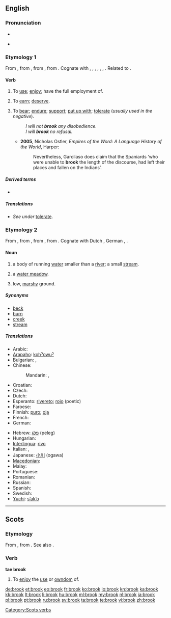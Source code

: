 {{also|Brook}}
==English==
{{wikipedia|dab=brook}}

===Pronunciation===
* {{IPA|/brʊk/}}
* {{audio|en-us-brook.ogg|Audio (US)}}
*: {{rhymes|ʊk}}

===Etymology 1===
From {{etyl|enm}} {{term|brouken||to use, enjoy|lang=enm}}, from {{etyl|ang}} {{term|brucan|brūcan|to enjoy, brook, use, possess, partake of, spend|lang=ang}}, from {{proto|Germanic|brūkanan|to enjoy, use|lang=en}}, from {{proto|Indo-European|bʰrūg-|to enjoy|lang=en}}. Cognate with {{etyl|sco|-}} {{term|brook|lang=sco}}, {{term|brouk||to use, enjoy|lang=sco}}, {{etyl|fy|-}} {{term|brûke||to use|lang=fy}}, {{etyl|nl|-}} {{term|bruiken||to use|lang=nl}}, {{etyl|de|-}} {{term|brauchen||to need, require, use|lang=de}}, {{etyl|da|-}} {{term|bruge||to use|lang=da}}, {{etyl|la|-}} {{term|fruor||enjoy|lang=la}}. Related to {{l|en|fruit}}.

====Verb====
{{en-verb}}

# {{transitive|obsolete|except in Scots}} To [[use]]; [[enjoy]]; have the full employment of.
# {{transitive|obsolete}} To [[earn]]; [[deserve]].
# {{transitive}} To [[bear]]; [[endure]]; [[support]]; [[put up with]]; [[tolerate]] (''usually used in the negative'').
#: ''I will not '''brook''' any disobedience.''
#: ''I will '''brook''' no refusal.''
#* '''2005''', Nicholas Ostler, ''Empires of the Word: A Language History of the World'', Harper:
#*: Nevertheless, Garcilaso does claim that the Spaniards ‘who were unable to '''brook''' the length of the discourse, had left their places and fallen on the Indians’.


=====Derived terms=====
* {{l|en|abrook}}

=====Translations=====
* ''See under'' [[tolerate#Translations|tolerate]].

===Etymology 2===
From {{etyl|enm}}, from {{etyl|ang}} {{term|broc|brōc|brook, stream, torrent|lang=ang}}, from {{proto|Germanic|brōkaz|stream|lang=en}}, from {{proto|Indo-European|mrāǵ-|silt, slime|lang=en}}. Cognate with Dutch {{term|broek||marsh, swamp|lang=nl}}, German {{term|Bruch||marsh|lang=de}}, {{etyl|grc|-}} {{term|βράγος||tr=brágos|shallows|lang=grc}}.

====Noun====
{{en-noun}}

# a body of running [[water]] smaller than a [[river]]; a small [[stream]].
# {{Sussex|Kent}} a [[water meadow]].
# {{context|Sussex|Kent|in the plural}} low, [[marshy]] ground.

=====Synonyms=====
* [[beck]]
* [[burn]]
* [[creek]]
* [[stream]]

=====Translations=====
{{trans-top|a small stream}}
* Arabic: {{t-|ar|غدير|m|tr=ghadiir}}
* [[Arapaho]]: [[kohˀowuˀ]]
* Bulgarian: {{t+|bg|поток|m}},  {{t+|bg|ручей|m}}
* Chinese:
*: Mandarin: {{t|cmn|小河|tr=xiǎohé|sc=Hani}}, {{t|cmn|溪流|tr=xīliú|sc=Hani}}
* Croatian: {{t-|hr|potok|m}}
* Czech: {{t+|cs|potok|m}}
* Dutch: {{t+|nl|beek|f}}
* Esperanto: [[rivereto]]; [[rojo]] (poetic)
* Faroese: {{t|fo|løkur|m}}
* Finnish: [[puro#Finnish|puro]]; [[oja#Finnish|oja]]
* French: {{t+|fr|ruisseau|m}}
* German: {{t+|de|Bach|m}}
{{trans-mid}}
* Hebrew: [[פלג]] (peleg) {{m}}
* Hungarian: {{t|hu|patak}}
* [[Interlingua]]: [[rivo]]
* Italian: {{t+|it|ruscello|m}}, {{t|it|rio|m}}
* Japanese: [[小川]] (ogawa)
* [[Macedonian]]: {{t-|mk|поток|m|tr=pótok}}
* Malay: {{t|ms|anak sungai kecil|xs=Malay}}
* Portuguese: {{t+|pt|riacho|m}}
* Romanian: {{t+|ro|pârâu|n}}
* Russian: {{t+|ru|ручей|m|tr=ručéj}}
* Spanish: {{t+|es|arroyo|m}}
* Swedish: {{t+|sv|bäck|c}}
* [[Yuchi]]: [[sʼakʼo]]
{{trans-bottom}}

----

==Scots==

===Etymology===
From {{etyl|enm|sco}} {{term|broken|bro(o)ken|to use, enjoy, digest|lang=enm}}, from {{etyl|ang|sco}} {{term|brucan|brūcan|to use, enjoy|lang=ang}}. See also {{l|sco|brouk}}.

===Verb===
'''tae brook'''

# To [[enjoy]] the [[use]] or [[owndom]] of.

[[Category:Scots verbs]]

[[de:brook]]
[[et:brook]]
[[eo:brook]]
[[fr:brook]]
[[ko:brook]]
[[io:brook]]
[[kn:brook]]
[[ka:brook]]
[[kk:brook]]
[[lt:brook]]
[[li:brook]]
[[hu:brook]]
[[ml:brook]]
[[my:brook]]
[[nl:brook]]
[[ja:brook]]
[[pl:brook]]
[[pt:brook]]
[[ru:brook]]
[[sv:brook]]
[[ta:brook]]
[[te:brook]]
[[vi:brook]]
[[zh:brook]]